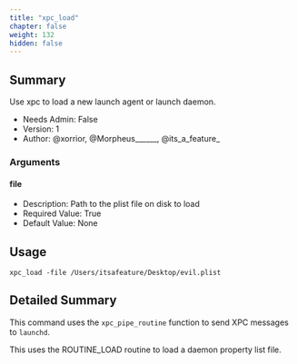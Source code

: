 ```yaml
---
title: "xpc_load"
chapter: false
weight: 132
hidden: false
---
```


## Summary
Use xpc to load a new launch agent or launch daemon.
  
- Needs Admin: False  
- Version: 1  
- Author: @xorrior, @Morpheus______, @its_a_feature_  

### Arguments

#### file

- Description: Path to the plist file on disk to load  
- Required Value: True  
- Default Value: None

## Usage

```
xpc_load -file /Users/itsafeature/Desktop/evil.plist
```


## Detailed Summary

This command uses the `xpc_pipe_routine` function to send XPC messages to `launchd`.

This uses the ROUTINE_LOAD routine to load a daemon property list file.